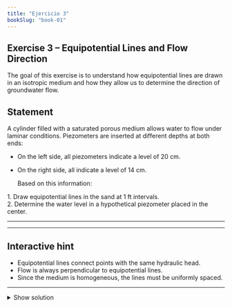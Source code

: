 ```yaml
---
title: "Ejercicio 3"
bookSlug: "book-01"
---
```



## Exercise 3 – Equipotential Lines and Flow Direction

The goal of this exercise is to <span class="text-[var(--color-text)]">understand how equipotential lines are drawn</span> in an isotropic medium and how they allow us to determine the <span class="text-[var(--color-text)]">direction of groundwater flow</span>.

## Statement
<span class="text-[var(--color-text)]">
A cylinder filled with a saturated porous medium allows water to flow under laminar conditions. Piezometers are inserted at different depths at both ends:
</span>

- <span class="text-[var(--titles)]">On the left side, all piezometers indicate a level of 20 cm</span>.  
- <span class="text-[var(--titles)]">On the right side, all indicate a level of 14 cm</span>.  

  <span class="text-[var(--titles)]">Based on this information:</span>

<span class="text-[var(--titles)]">1. Draw equipotential lines in the sand at 1 ft intervals.</span>  
<span class="text-[var(--titles)]">2. Determine the water level in a hypothetical piezometer placed in the center.</span>

---

<Exercise3Interactive />

---

## Interactive hint
- <span class="text-[var(--titles)]">Equipotential lines connect points with the same hydraulic head.</span>  
- <span class="text-[var(--titles)]">Flow is always perpendicular to equipotential lines.</span>  
- <span class="text-[var(--titles)]">Since the medium is homogeneous, the lines must be uniformly spaced.</span>  

---

<details class="mt-4 p-3 border rounded-md bg-[var(--cards)] text-[var(--color-text)]">
  <summary class="cursor-pointer font-semibold text-[var(--titles)]">Show solution</summary>

  <span class="text-[var(--titles)]">1. The equipotential lines must be horizontal and evenly spaced, since the medium is homogeneous and the flow is vertical.</span>
  <span class="text-[var(--titles)]">2. The water level in the central piezometer will rise to 14 ft</span>.  

</details>
